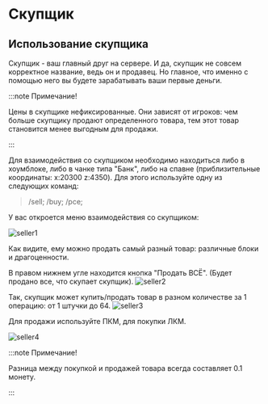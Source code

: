 # Скупщик

## Использование скупщика

Скупщик - ваш главный друг на сервере. И да, скупщик не совсем корректное название, ведь он и продавец. Но главное, что именно с помощью него вы будете зарабатывать ваши первые деньги.

:::note Примечание!

Цены в скупщике нефиксированные. Они зависят от игроков: чем больше скупщику продают определенного товара, тем этот товар становится менее выгодным для продажи.

:::


Для взаимодействия со скупщиком необходимо находиться либо в хоумблоке, либо в чанке типа "Банк", либо на спавне (приблизительные координаты: x:20300 z:4350). Для этого используйте одну из следующих команд:
 
 >/sell;
 >/buy;
 >/pce;

У вас откроется меню взаимодействия со скупщиком:

![seller1](/economy/seller1.png)

Как видите, ему можно продать самый разный товар: различные блоки и драгоценности.

В правом нижнем угле находится кнопка "Продать ВСЁ". (Будет продано все, что скупает скупщик).
![seller2](/economy/seller2.png)

Так, скупщик может купить/продать товар в разном количестве за 1 операцию: от 1 штучки до 64. 
![seller3](/economy/seller3.png)

Для продажи используйте ПКМ, для покупки ЛКМ.

![seller4](/economy/seller4.png)

:::note Примечание!

Разница между покупкой и продажей товара всегда составляет 0.1 монету.

:::